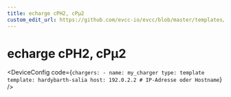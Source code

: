 ```yaml
---
title: echarge cPH2, cPμ2
custom_edit_url: https://github.com/evcc-io/evcc/blob/master/templates/definition/charger/hardybarth-salia.yaml
---
```



# echarge cPH2, cPμ2

<DeviceFeatures features="sponsorship" />

<DeviceConfig code={`chargers:
    - name: my_charger
      type: template
      template: hardybarth-salia
      host: 192.0.2.2 # IP-Adresse oder Hostname`}  />

<SponsorshipRequired />

